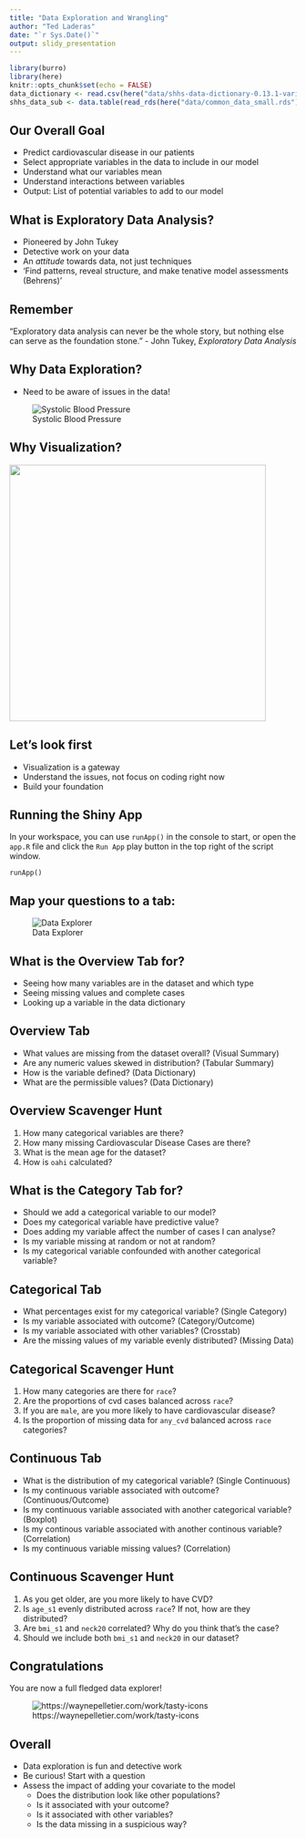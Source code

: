 ```yaml
---
title: "Data Exploration and Wrangling"
author: "Ted Laderas"
date: "`r Sys.Date()`"
output: slidy_presentation
---
```


```r
library(burro)
library(here)
knitr::opts_chunk$set(echo = FALSE)
data_dictionary <- read.csv(here("data/shhs-data-dictionary-0.13.1-variables.csv"))
shhs_data_sub <- data.table(read_rds(here("data/common_data_small.rds")))

```

## Our Overall Goal  

- Predict cardiovascular disease in our patients
- Select appropriate variables in the data to include in our model
- Understand what our variables mean
- Understand interactions between variables
- Output: List of potential variables to add to our model 

## What is Exploratory Data Analysis?

- Pioneered by John Tukey
- Detective work on your data
- An *attitude* towards data, not just techniques
- 'Find patterns, reveal structure, and make tenative model assessments (Behrens)'

## Remember

"Exploratory data analysis can never be the whole story, but nothing else can serve as the foundation stone."
- John Tukey, *Exploratory Data Analysis*

## Why Data Exploration?  

- Need to be aware of issues in the data!

![Systolic Blood Pressure](img/F1.large.jpg)

## Why Visualization?

<img src="img/broadblock_original.jpg" height = 450>

## Let's look first

- Visualization is a gateway
- Understand the issues, not focus on coding right now
- Build your foundation

## Running the Shiny App

In your workspace, you can use `runApp()` in the console to start, or open the `app.R` file and click the `Run App` play button in the top right of the script window.

```
runApp()
```

## Map your questions to a tab:

![Data Explorer](img/data-explorer.png)

## What is the Overview Tab for?

- Seeing how many variables are in the dataset and which type
- Seeing missing values and complete cases
- Looking up a variable in the data dictionary

## Overview Tab

  - What values are missing from the dataset overall? (Visual Summary)
  - Are any numeric values skewed in distribution? (Tabular Summary)
  - How is the variable defined? (Data Dictionary)
  - What are the permissible values? (Data Dictionary)

## Overview Scavenger Hunt

1.  How many categorical variables are there?
1.  How many missing Cardiovascular Disease Cases are there?
1.  What is the mean age for the dataset?
1.  How is `oahi` calculated?

## What is the Category Tab for?

- Should we add a categorical variable to our model?
- Does my categorical variable have predictive value?
- Does adding my variable affect the number of cases I can analyse?
- Is my variable missing at random or not at random?
- Is my categorical variable confounded with another categorical variable?

## Categorical Tab

  - What percentages exist for my categorical variable? (Single Category)
  - Is my variable associated with outcome? (Category/Outcome)
  - Is my variable associated with other variables? (Crosstab)
  - Are the missing values of my variable evenly distributed? (Missing Data)
  
## Categorical Scavenger Hunt

1. How many categories are there for `race`?
1. Are the proportions of cvd cases balanced across `race`?
1. If you are `male`, are you more likely to have cardiovascular disease?
1. Is the proportion of missing data for `any_cvd` balanced across `race` categories? 

## Continuous Tab

- What is the distribution of my categorical variable? (Single Continuous)
- Is my continuous variable associated with outcome? (Continuous/Outcome)
- Is my continuous variable associated with another categorical variable? (Boxplot)
- Is my continous variable associated with another continous variable? (Correlation)
- Is my continuous variable missing values? (Correlation)

## Continuous Scavenger Hunt

1. As you get older, are you more likely to have CVD? 
1. Is `age_s1` evenly distributed across `race`? If not, how are they distributed?
1. Are `bmi_s1` and `neck20` correlated? Why do you think that's the case?
1. Should we include both `bmi_s1` and `neck20` in our dataset?

## Congratulations

You are now a full fledged data explorer!

![https://waynepelletier.com/work/tasty-icons](img/merit.png)

## Overall

- Data exploration is fun and detective work
- Be curious! Start with a question
- Assess the impact of adding your covariate to the model
    - Does the distribution look like other populations?
    - Is it associated with your outcome?
    - Is it associated with other variables?
    - Is the data missing in a suspicious way?
